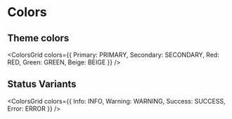 
<Meta title="Raft Event/Colors" />

# Colors

## Theme colors

<ColorsGrid colors={{
    Primary: PRIMARY,
    Secondary: SECONDARY,
    Red: RED,
    Green: GREEN,
    Beige: BEIGE
}} />
<br />

## Status Variants

<ColorsGrid colors={{
    Info: INFO,
    Warning: WARNING,
    Success: SUCCESS,
    Error: ERROR
}} />
